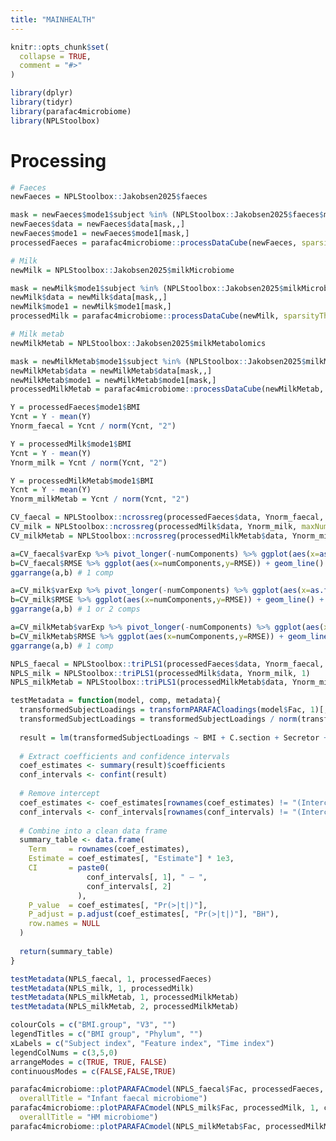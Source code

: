 ```yaml
---
title: "MAINHEALTH"
---
```


```r
knitr::opts_chunk$set(
  collapse = TRUE,
  comment = "#>"
)
```

```r
library(dplyr)
library(tidyr)
library(parafac4microbiome)
library(NPLStoolbox)
```

# Processing
```r
# Faeces
newFaeces = NPLStoolbox::Jakobsen2025$faeces

mask = newFaeces$mode1$subject %in% (NPLStoolbox::Jakobsen2025$faeces$mode1 %>% filter(!is.na(BMI)) %>% select(subject) %>% pull())
newFaeces$data = newFaeces$data[mask,,]
newFaeces$mode1 = newFaeces$mode1[mask,]
processedFaeces = parafac4microbiome::processDataCube(newFaeces, sparsityThreshold = 0.75, centerMode=1, scaleMode=2)

# Milk
newMilk = NPLStoolbox::Jakobsen2025$milkMicrobiome

mask = newMilk$mode1$subject %in% (NPLStoolbox::Jakobsen2025$milkMicrobiome$mode1 %>% filter(!is.na(BMI)) %>% select(subject) %>% pull())
newMilk$data = newMilk$data[mask,,]
newMilk$mode1 = newMilk$mode1[mask,]
processedMilk = parafac4microbiome::processDataCube(newMilk, sparsityThreshold=0.85, centerMode=1, scaleMode=2)

# Milk metab
newMilkMetab = NPLStoolbox::Jakobsen2025$milkMetabolomics

mask = newMilkMetab$mode1$subject %in% (NPLStoolbox::Jakobsen2025$milkMetabolomics$mode1 %>% filter(!is.na(BMI)) %>% select(subject) %>% pull())
newMilkMetab$data = newMilkMetab$data[mask,,]
newMilkMetab$mode1 = newMilkMetab$mode1[mask,]
processedMilkMetab = parafac4microbiome::processDataCube(newMilkMetab, CLR=FALSE, centerMode=1, scaleMode=2)
```

```r
Y = processedFaeces$mode1$BMI
Ycnt = Y - mean(Y)
Ynorm_faecal = Ycnt / norm(Ycnt, "2")

Y = processedMilk$mode1$BMI
Ycnt = Y - mean(Y)
Ynorm_milk = Ycnt / norm(Ycnt, "2")

Y = processedMilkMetab$mode1$BMI
Ycnt = Y - mean(Y)
Ynorm_milkMetab = Ycnt / norm(Ycnt, "2")
```

```r
CV_faecal = NPLStoolbox::ncrossreg(processedFaeces$data, Ynorm_faecal, maxNumComponents = 5, cvFolds=10)
CV_milk = NPLStoolbox::ncrossreg(processedMilk$data, Ynorm_milk, maxNumComponents = 5, cvFolds=10)
CV_milkMetab = NPLStoolbox::ncrossreg(processedMilkMetab$data, Ynorm_milkMetab, maxNumComponents = 5, cvFolds=10)

a=CV_faecal$varExp %>% pivot_longer(-numComponents) %>% ggplot(aes(x=as.factor(numComponents),y=value,col=as.factor(name),group=as.factor(name))) + geom_line() + geom_point() + xlab("Number of components") + ylab("Variance explained (%)") + theme(legend.position="none")
b=CV_faecal$RMSE %>% ggplot(aes(x=numComponents,y=RMSE)) + geom_line() + geom_point() + xlab("Number of components") + ylab("RMSECV")
ggarrange(a,b) # 1 comp

a=CV_milk$varExp %>% pivot_longer(-numComponents) %>% ggplot(aes(x=as.factor(numComponents),y=value,col=as.factor(name),group=as.factor(name))) + geom_line() + geom_point() + xlab("Number of components") + ylab("Variance explained (%)") + theme(legend.position="none")
b=CV_milk$RMSE %>% ggplot(aes(x=numComponents,y=RMSE)) + geom_line() + geom_point() + xlab("Number of components") + ylab("RMSECV")
ggarrange(a,b) # 1 or 2 comps

a=CV_milkMetab$varExp %>% pivot_longer(-numComponents) %>% ggplot(aes(x=as.factor(numComponents),y=value,col=as.factor(name),group=as.factor(name))) + geom_line() + geom_point() + xlab("Number of components") + ylab("Variance explained (%)") + theme(legend.position="none")
b=CV_milkMetab$RMSE %>% ggplot(aes(x=numComponents,y=RMSE)) + geom_line() + geom_point() + xlab("Number of components") + ylab("RMSECV")
ggarrange(a,b) # 1 comp
```

```r
NPLS_faecal = NPLStoolbox::triPLS1(processedFaeces$data, Ynorm_faecal, 1)
NPLS_milk = NPLStoolbox::triPLS1(processedMilk$data, Ynorm_milk, 1)
NPLS_milkMetab = NPLStoolbox::triPLS1(processedMilkMetab$data, Ynorm_milkMetab, 2)
```

```r
testMetadata = function(model, comp, metadata){
  transformedSubjectLoadings = transformPARAFACloadings(model$Fac, 1)[,comp]
  transformedSubjectLoadings = transformedSubjectLoadings / norm(transformedSubjectLoadings, "2")
  
  result = lm(transformedSubjectLoadings ~ BMI + C.section + Secretor + Lewis + whz.6m, data=metadata$mode1)
  
  # Extract coefficients and confidence intervals
  coef_estimates <- summary(result)$coefficients
  conf_intervals <- confint(result)
  
  # Remove intercept
  coef_estimates <- coef_estimates[rownames(coef_estimates) != "(Intercept)", ]
  conf_intervals <- conf_intervals[rownames(conf_intervals) != "(Intercept)", ]
  
  # Combine into a clean data frame
  summary_table <- data.frame(
    Term     = rownames(coef_estimates),
    Estimate = coef_estimates[, "Estimate"] * 1e3,
    CI       = paste0(
                 conf_intervals[, 1], " – ",
                 conf_intervals[, 2]
               ),
    P_value  = coef_estimates[, "Pr(>|t|)"],
    P_adjust = p.adjust(coef_estimates[, "Pr(>|t|)"], "BH"),
    row.names = NULL
  )
  
  return(summary_table)
}

testMetadata(NPLS_faecal, 1, processedFaeces)
testMetadata(NPLS_milk, 1, processedMilk)
testMetadata(NPLS_milkMetab, 1, processedMilkMetab)
testMetadata(NPLS_milkMetab, 2, processedMilkMetab)
```

```r
colourCols = c("BMI.group", "V3", "")
legendTitles = c("BMI group", "Phylum", "")
xLabels = c("Subject index", "Feature index", "Time index")
legendColNums = c(3,5,0)
arrangeModes = c(TRUE, TRUE, FALSE)
continuousModes = c(FALSE,FALSE,TRUE)

parafac4microbiome::plotPARAFACmodel(NPLS_faecal$Fac, processedFaeces, 1, colourCols, legendTitles, xLabels, legendColNums, arrangeModes, continuousModes,
  overallTitle = "Infant faecal microbiome")
parafac4microbiome::plotPARAFACmodel(NPLS_milk$Fac, processedMilk, 1, colourCols, legendTitles, xLabels, legendColNums, arrangeModes, continuousModes,
  overallTitle = "HM microbiome")
parafac4microbiome::plotPARAFACmodel(NPLS_milkMetab$Fac, processedMilkMetab, 2, colourCols, legendTitles, xLabels, legendColNums, arrangeModes, continuousModes, overallTitle = "HM metabolome")
```
